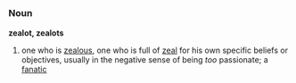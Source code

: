 =={{en}}==
===Noun===
'''zealot, zealots'''
# one who is [[zealous]], one who is full of [[zeal]] for his own specific beliefs or objectives, usually in the negative sense of being ''too'' passionate; a [[fanatic]]